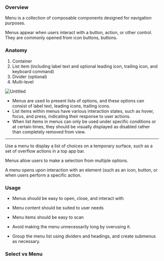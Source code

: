 

<Meta of={MenuStories} />


### Overview

Menu is a collection of composable components designed for navigation purposes.

Menus appear when users interact with a button, action, or other control. They are commonly opened from icon buttons, buttons.

### Anatomy

1. Container
2. List item (including label text and optional leading icon, trailing icon, and keyboard command)
3. Divider (optional)
4. Multi-level

![Untitled](https://s3-us-west-2.amazonaws.com/secure.notion-static.com/ba597634-9852-4559-ad0f-b0fed93c1efb/Untitled.png)

- Menus are used to present lists of options, and these options can consist of label text, leading icons, trailing icons.
- List items within menus have various interaction states, such as hover, focus, and press, indicating their response to user actions.
- When list items in menus can only be used under specific conditions or at certain times, they should be visually displayed as disabled rather than completely removed from view.

---

Use a menu to display a list of choices on a temporary surface, such as a set of overflow actions in a top app bar.

Menus allow users to make a selection from multiple options.

A menu opens upon interaction with an element (such as an icon, button, or when users perform a specific action.

### Usage

- Menus should be easy to open, close, and interact with
- Menu content should be suited to user needs
- Menu items should be easy to scan

- Avoid making the menu unnecessarily long by overusing it.
- Group the menu list using dividers and headings, and create submenus as necessary.

### Select vs Menu
